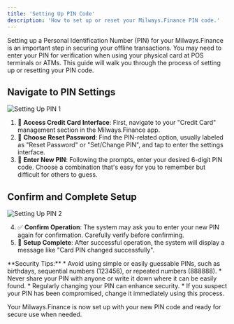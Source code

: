 ```yaml
---
title: 'Setting Up PIN Code'
description: 'How to set up or reset your Milways.Finance PIN code.'
---
```


<Info>
Setting up a Personal Identification Number (PIN) for your Milways.Finance is an important step in securing your offline transactions. You may need to enter your PIN for verification when using your physical card at POS terminals or ATMs. This guide will walk you through the process of setting up or resetting your PIN code.
</Info>

## Navigate to PIN Settings

![Setting Up PIN 1](https://www.gitbook.com/cdn-cgi/image/dpr=2,width=760,onerror=redirect,format=auto/https%3A%2F%2Fcontent.gitbook.com%2Fcontent%2FYsrj5O8moOrzPyGksbuI%2Fblobs%2FNPmExGuCTVCTCEJxePsV%2F43.png&width=400&dpr=3&quality=100&sign=eb36b630&sv=2)

1. 🏦 **Access Credit Card Interface**: First, navigate to your "Credit Card" management section in the Milways.Finance app.
2. 🔑 **Choose Reset Password**: Find the PIN-related option, usually labeled as "Reset Password" or "Set/Change PIN", and tap to enter the settings interface.
3. 🔢 **Enter New PIN**: Following the prompts, enter your desired 6-digit PIN code. Choose a combination that's easy for you to remember but difficult for others to guess.

## Confirm and Complete Setup

![Setting Up PIN 2](https://www.gitbook.com/cdn-cgi/image/dpr=2,width=760,onerror=redirect,format=auto/https%3A%2F%2Fcontent.gitbook.com%2Fcontent%2FYsrj5O8moOrzPyGksbuI%2Fblobs%2FI6WgeHtcVYvmHg4ndaKy%2F44.png&width=400&dpr=3&quality=100&sign=1394f28a&sv=2)

4. ✅ **Confirm Operation**: The system may ask you to enter your new PIN again for confirmation. Carefully verify before confirming.
5. 🎉 **Setup Complete**: After successful operation, the system will display a message like "Card PIN changed successfully".

<Warning>
**Security Tips:**
* Avoid using simple or easily guessable PINs, such as birthdays, sequential numbers (123456), or repeated numbers (888888).
* Never share your PIN with anyone or write it down where it can be easily found.
* Regularly changing your PIN can enhance security.
* If you suspect your PIN has been compromised, change it immediately using this process.
</Warning>

Your Milways.Finance is now set up with your new PIN code and ready for secure use when needed.
